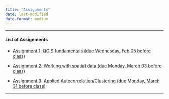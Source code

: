 ```yaml
---
title: "Assignments"
date: last-modified
date-format: medium
---
```


------------------------------------------------------------------------

#### List of Assignments

-   [Assignment 1: QGIS fundamentals (due Wednesday, Feb 05 before class)](./assignments/assignment1.html)

-   [Assignment 2: Working with spatial data (due Monday, March 03 before class)](./assignments/assignment2.qmd)

-   [Assignment 3: Applied Autocorrelation/Clustering (due Monday, March 31 before class)](./assignments/assignment3.qmd)

------------------------------------------------------------------------
